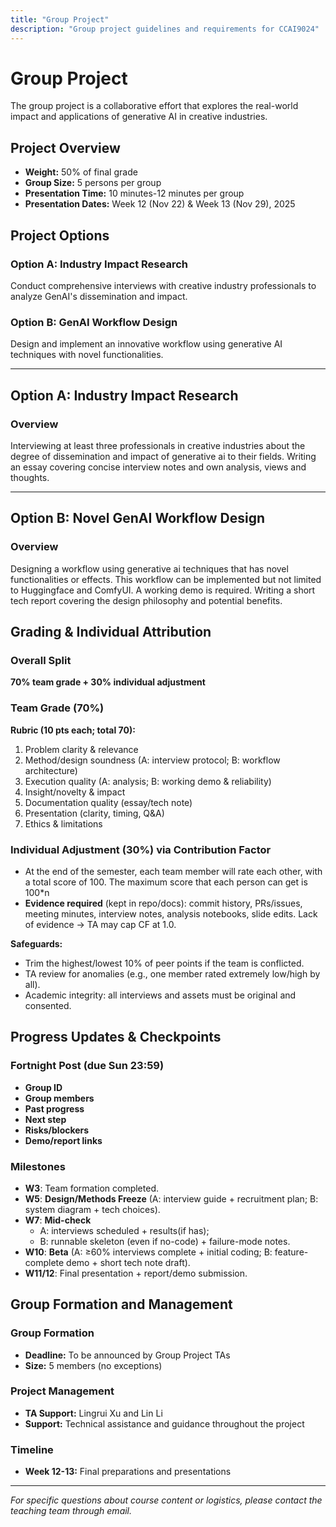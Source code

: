 ```yaml
---
title: "Group Project"
description: "Group project guidelines and requirements for CCAI9024"
---
```


# Group Project

The group project is a collaborative effort that explores the real-world impact and applications of generative AI in creative industries.

## Project Overview

- **Weight:** 50% of final grade
- **Group Size:** 5 persons per group
- **Presentation Time:** 10 minutes-12 minutes per group
- **Presentation Dates:** Week 12 (Nov 22) & Week 13 (Nov 29), 2025

## Project Options

### Option A: Industry Impact Research
Conduct comprehensive interviews with creative industry professionals to analyze GenAI's dissemination and impact.

### Option B: GenAI Workflow Design
Design and implement an innovative workflow using generative AI techniques with novel functionalities.

---

## Option A: Industry Impact Research

### Overview
Interviewing at least three professionals in creative industries about the degree of dissemination and impact of generative ai to their fields. Writing an essay covering concise interview notes and own analysis, views and thoughts. 

---

## Option B: Novel GenAI Workflow Design

### Overview
Designing a workflow using generative ai techniques that has novel functionalities or effects. This workflow can be implemented but not limited to Huggingface and ComfyUI. A working demo is required. Writing a short tech report covering the design philosophy and potential benefits. 

## Grading & Individual Attribution

### Overall Split
**70% team grade + 30% individual adjustment**

### Team Grade (70%)
**Rubric (10 pts each; total 70):**
1. Problem clarity & relevance
2. Method/design soundness (A: interview protocol; B: workflow architecture)  
3. Execution quality (A: analysis; B: working demo & reliability)
4. Insight/novelty & impact
5. Documentation quality (essay/tech note)
6. Presentation (clarity, timing, Q&A)
7. Ethics & limitations

### Individual Adjustment (30%) via Contribution Factor
- At the end of the semester, each team member will rate each other, with a total score of 100. The maximum score that each person can get is 100*n
- **Evidence required** (kept in repo/docs): commit history, PRs/issues, meeting minutes, interview notes, analysis notebooks, slide edits. Lack of evidence → TA may cap CF at 1.0.

**Safeguards:**
- Trim the highest/lowest 10% of peer points if the team is conflicted.
- TA review for anomalies (e.g., one member rated extremely low/high by all).
- Academic integrity: all interviews and assets must be original and consented.

## Progress Updates & Checkpoints

### Fortnight Post (due Sun 23:59)
- **Group ID**
- **Group members** 
- **Past progress**
- **Next step**
- **Risks/blockers**
- **Demo/report links**

### Milestones
- **W3**: Team formation completed.
- **W5**: **Design/Methods Freeze** (A: interview guide + recruitment plan; B: system diagram + tech choices).
- **W7**: **Mid-check**
  - A: interviews scheduled + results(if has);
  - B: runnable skeleton (even if no-code) + failure-mode notes.
- **W10**: **Beta** (A: ≥60% interviews complete + initial coding; B: feature-complete demo + short tech note draft).
- **W11/12**: Final presentation + report/demo submission.


## Group Formation and Management

### Group Formation
- **Deadline:** To be announced by Group Project TAs
- **Size:** 5 members (no exceptions)

### Project Management
- **TA Support:** Lingrui Xu and Lin Li
- **Support:** Technical assistance and guidance throughout the project

### Timeline
- **Week 12-13:** Final preparations and presentations

---



*For specific questions about course content or logistics, please contact the teaching team through email.*
